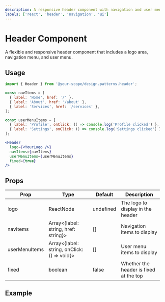 ```yaml
---
description: A responsive header component with navigation and user menu
labels: ['react', 'header', 'navigation', 'ui']
---
```



# Header Component

A flexible and responsive header component that includes a logo area, navigation menu, and user menu.

## Usage

```jsx
import { Header } from '@your-scope/design.patterns.header';

const navItems = [
  { label: 'Home', href: '/' },
  { label: 'About', href: '/about' },
  { label: 'Services', href: '/services' },
];

const userMenuItems = [
  { label: 'Profile', onClick: () => console.log('Profile clicked') },
  { label: 'Settings', onClick: () => console.log('Settings clicked') },
];

<Header
  logo={<YourLogo />}
  navItems={navItems}
  userMenuItems={userMenuItems}
  fixed={true}
/>
```

## Props

| Prop | Type | Default | Description |
|------|------|---------|-------------|
| logo | ReactNode | undefined | The logo to display in the header |
| navItems | Array<{label: string, href: string}> | [] | Navigation items to display |
| userMenuItems | Array<{label: string, onClick: () => void}> | [] | User menu items to display |
| fixed | boolean | false | Whether the header is fixed at the top |

## Example

<BasicHeader />
